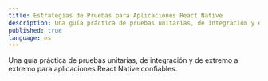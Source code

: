 ```yaml
---
title: Estrategias de Pruebas para Aplicaciones React Native
description: Una guía práctica de pruebas unitarias, de integración y de extremo a extremo para aplicaciones React Native confiables.
published: true
language: es
---
```


Una guía práctica de pruebas unitarias, de integración y de extremo a extremo para aplicaciones React Native confiables.


